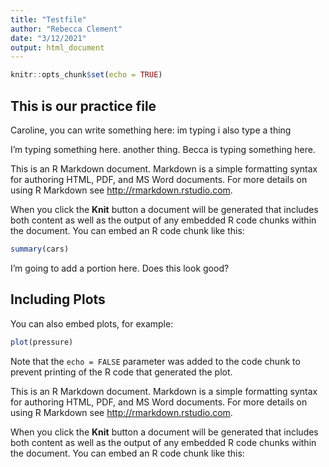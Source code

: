 ```yaml
---
title: "Testfile"
author: "Rebecca Clement"
date: "3/12/2021"
output: html_document
---
```


```r
knitr::opts_chunk$set(echo = TRUE)
```

## This is our practice file

Caroline, you can write something here:
im typing 
i also type a thing


I'm typing something here. another thing. Becca is typing something here.



This is an R Markdown document. Markdown is a simple formatting syntax for authoring HTML, PDF, and MS Word documents. For more details on using R Markdown see <http://rmarkdown.rstudio.com>.

When you click the **Knit** button a document will be generated that includes both content as well as the output of any embedded R code chunks within the document. You can embed an R code chunk like this:

```r
summary(cars)
```
I'm going to add a portion here. Does this look good?

## Including Plots

You can also embed plots, for example:

```r
plot(pressure)
```

Note that the `echo = FALSE` parameter was added to the code chunk to prevent printing of the R code that generated the plot.

This is an R Markdown document. Markdown is a simple formatting syntax for authoring HTML, PDF, and MS Word documents. For more details on using R Markdown see <http://rmarkdown.rstudio.com>.

When you click the **Knit** button a document will be generated that includes both content as well as the output of any embedded R code chunks within the document. You can embed an R code chunk like this:
